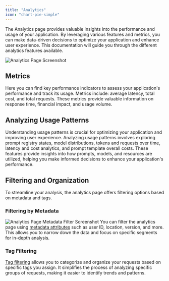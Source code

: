 ```yaml
---
title: "Analytics"
icon: "chart-pie-simple"
---
```


The Analytics page provides valuable insights into the performance and usage of your application. By leveraging various features and metrics, you can make data-driven decisions to optimize your application and enhance user experience. This documentation will guide you through the different analytics features available.

![Analytics Page Screenshot](/images/analytics-page.png)

## Metrics

Here you can find key performance indicators to assess your application's performance and track its usage. Metrics include: average latency, total cost, and total requests. These metrics provide valuable information on response time, financial impact, and usage volume.

## Analyzing Usage Patterns

Understanding usage patterns is crucial for optimizing your application and improving user experience. Analyzing usage patterns involves exploring prompt registry states, model distributions, tokens and requests over time, latency and cost analytics, and prompt template overall costs. These features provide insights into how prompts, models, and resources are utilized, helping you make informed decisions to enhance your application's performance.

## Filtering and Organization

To streamline your analysis, the analytics page offers filtering options based on metadata and tags.

### Filtering by Metadata
![Analytics Page Metadata Filter Screenshot](/images/analytics-metadata.png)
You can filter the analytics page using [metadata attributes](/features/prompt-history/metadata) such as user ID, location, version, and more. This allows you to narrow down the data and focus on specific segments for in-depth analysis.

### Tag Filtering

[Tag filtering](/features/prompt-history/tagging-requests) allows you to categorize and organize your requests based on specific tags you assign. It simplifies the process of analyzing specific groups of requests, making it easier to identify trends and patterns.